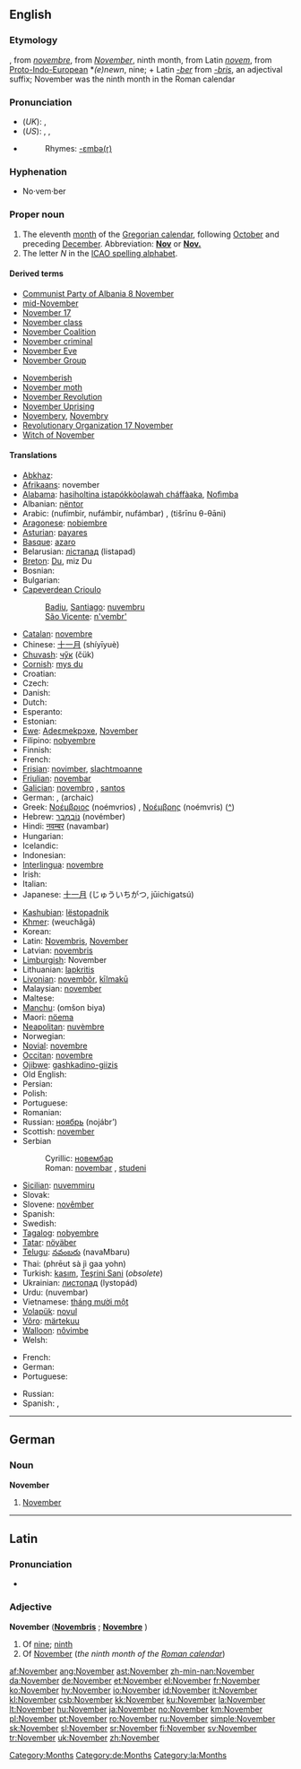 {{see|november}}
==English==

===Etymology===
{{ME.}}, from {{OF.}} ''[[novembre]]'', from {{L.}} ''[[November#Latin|November]]'', ninth month, from Latin ''[[novem]]'', from [[Proto-Indo-European]] *''(e)newn'', nine; + Latin ''[[-ber]]'' from ''[[-bris]]'', an adjectival suffix; November was the ninth month in the Roman calendar

===Pronunciation===
* (''UK''): {{IPA|/nəʊˈvɛmbə/}}, {{SAMPA|/n@U"vEmb@/}}
* (''US''): {{AHD|nō-vĕmʹbər}}, {{IPA|/noʊˈvɛmbɚ/}}, {{SAMPA|/noU"vEmb@`/}}
* {{audio|en-us-November.ogg|Audio (US)}}
*: Rhymes: [[Rhymes:English:-ɛmbə(r)|-ɛmbə(r)]]

===Hyphenation===
* No·vem·ber

===Proper noun===
{{wikipedia}}
{{en-proper noun}}

# The eleventh [[month]] of the [[Gregorian calendar]], following [[October]] and preceding [[December]]. Abbreviation: '''[[Nov]]''' or '''[[Nov.]]'''
# The letter ''N'' in the [[ICAO spelling alphabet]].

====Derived terms====
{{top2}}
* [[w:Communist Party of Albania 8 November|Communist Party of Albania 8 November]]
* [[mid-November]]
* [[w:November 17|November 17]]
* [[November class]]
* [[w:November Coalition|November Coalition]]
* [[November criminal]]
* [[November Eve]]
* [[w:November Group|November Group]]
{{mid2}}
* [[Novemberish]]
* [[November moth]]
* [[November Revolution]]
* [[w:November Uprising|November Uprising]]
* [[Novembery]], [[Novembry]]
* [[w:November 17|Revolutionary Organization 17 November]]
* [[Witch of November]]
{{bottom}}

====Translations====
{{trans-top|eleventh month of the Gregorian calendar}}
* [[Abkhaz]]: {{RUchar|[[абҵара]]}} {{IPAchar|(abc̣ara)}}
* [[Afrikaans]]: november
* [[Alabama]]: [[hasiholtina istapókkòolawah cháffàaka]], [[Nofìmba]]
* Albanian: [[nëntor]]
* Arabic: {{ARchar|[[نوفمبر|نُوفمْبر]]}} (nufímbir, nufámbir, nufámbar) {{m}}, {{ARchar|[[تشرين الثاني|تِشرينُ الثّانِي]]}} (tišrīnu θ-θāni) {{m}}
* [[Aragonese]]: [[nobiembre]] {{m}}
* [[Asturian]]: [[payares]] {{m}}
* [[Basque]]: [[azaro]]
* Belarusian: [[лістапад]] (listapad) {{m}}
* [[Breton]]: [[Du#Breton|Du]], miz Du
* Bosnian: {{t-|bs|novembar|m}}
* Bulgarian: {{t+|bg|ноември|m|tr=noémvri|sc=Cyrl}}
* [[Capeverdean Crioulo]]
*: [[Badiu]], [[Santiago]]: [[nuvembru]] {{m}}
*: [[São Vicente]]: [[n'vembr']] {{m}}
* [[Catalan]]: [[novembre]] {{m}}
* Chinese: [[十一月]] (shíyīyuè)
* [[Chuvash]]: [[чӳк]] (čük)
* [[Cornish]]: [[mys du]]
* Croatian: {{t-|hr|studeni|m}}
* Czech: {{t-|cs|listopad|m}}
* Danish: {{t+|da|november}}
* Dutch: {{t+|nl|november}}
* Esperanto: {{t-|eo|novembro|xs=Esperanto}}
* Estonian: {{t+|et|november}}
* [[Ewe]]: [[Adeɛmekpɔxe]]{{n}}, [[Nɔvember]] {{n}}
* Filipino: [[nobyembre]]
* Finnish: {{t+|fi|marraskuu}}
* French: {{t+|fr|novembre|m}}
* [[Frisian]]: [[novimber]], [[slachtmoanne]]
* [[Friulian]]: [[novembar]] {{m}}
* [[Galician]]: [[novembro]] {{m}}, [[santos]] {{m}}
* German: {{t+|de|November|m}}, (archaic) {{t+|de|Nebelung|m}}
* Greek: [[Νοέμβριος]] (noémvrios) {{m}}, [[Νοέμβρης]] (noémvris) {{m}} ([[:el:Νοέμβριος|^]])
* Hebrew: [[נובמבר|נוֹבֶמְבֶּר]] (novémber)
* Hindi: [[नवम्बर]] (navambar)
* Hungarian: {{t+|hu|november}}
* Icelandic: {{t+|is|nóvember}}
* Indonesian: {{t-|id|november|xs=Indonesian}}
* [[Interlingua]]: [[novembre]]
* Irish: {{t-|ga|Samhain|xs=Irish}}
* Italian: {{t+|it|novembre|m}}
* Japanese: [[十一月]] (じゅういちがつ, jūichigatsú)
{{trans-mid}}
* [[Kashubian]]: [[lëstopadnik]] {{m}}
* [[Khmer]]: {{KMchar|[[វិច្ឆិការ]]}} (weuchăgā)
* Korean: {{t+|ko|십일월|tr=sibirwol|sc=KOchar}}
* Latin: [[Novembris]], [[November#Latin|November]] {{m}}
* Latvian: [[novembris]] {{m}}
* [[Limburgish]]: November
* Lithuanian: [[lapkritis]] {{m}}
* [[Livonian]]: [[novembõr]], [[kīlmakū]]
* Malaysian: [[november]]
* Maltese: {{t|mt|Novembru|xs=Maltese}}
* [[Manchu]]: (omšon biya)
* Maori: [[nöema]]
* [[Neapolitan]]: [[nuvèmbre]] {{m}}
* Norwegian: {{t+|no|november}}
* [[Novial]]: [[novembre]]
* [[Occitan]]: [[novembre]]
* [[Ojibwe]]: [[gashkadino-giizis]]
* Old English: {{t-|ang|blotmonaþ|m|alt=blōtmōnaþ|xs=Old English}}
* Persian: {{t-|fa|نوامبر|tr=novâmbr|sc=FAchar|xs=Persian}}
* Polish: {{t+|pl|listopad|m}}
* Portuguese: {{t+|pt|novembro|m}}
* Romanian: {{t+|ro|noiembrie|m}}
* Russian: [[ноябрь]] (nojábr’) {{m}}
* Scottish: [[november]]
* Serbian
*: Cyrillic: [[новембар#Serbian|новембар]] {{m}}
*: Roman: [[novembar#Serbian|novembar]] {{m}}, [[studeni]] {{m}}
* [[Sicilian]]: [[nuvemmiru]] {{m}}
* Slovak: {{t+|sk|november|m}}
* Slovene: [[novêmber]]
* Spanish: {{t+|es|noviembre|m}}
* Swedish: {{t+|sv|november}}
* [[Tagalog]]: [[nobyembre]]
* [[Tatar]]: [[nöyäber]]
* [[Telugu]]: [[నవంబరు]] (navaMbaru)
* Thai: {{THchar|[[พฤศจิกายน]]}} (phrēut sà jì gaa yohn)
* Turkish: [[kasım]], [[Teşrini Sani]] (''obsolete'')
* Ukrainian: [[листопад]] (lystopád) {{m}}
* Urdu: {{URchar|[[نومبر]]}} (nuvembar)
* Vietnamese: [[tháng mười một]]
* [[Volapük]]: [[novul]]
* [[Võro]]: [[märtekuu]]
* [[Walloon]]: [[nôvimbe]] {{m}}
* Welsh: {{t-|cy|Tachwedd|m|xs=Welsh}}
{{trans-bottom}}

{{trans-top|''N'' in the ICAO spelling alphabet}}
* French: {{t+|fr|Nicolas}}
* German: {{t-|de|Nordpol}}
* Portuguese: {{t|pt|Nazaré}}
{{trans-mid}}
* Russian: {{t|ru|Николай|tr=Nikoláj|sc=Cyrl}}
* Spanish: {{t-|es|Navarra}}, {{t+|es|Navidad}}
{{trans-bottom}}

[[Category:Months]]

----

==German==

===Noun===
'''November''' {{m}}

# [[#English|November]]

[[Category:de:Months]]

----

==Latin==

===Pronunciation===
* {{IPA|/nɔˈwɛːm.bɛr/}}

===Adjective===
'''November''' {{m}} ('''[[Novembris]]''' {{f}}; '''[[Novembre]]''' {{n}})

# Of [[nine]]; [[ninth]]
# Of [[#English|November]] (''the ninth month of the [[w:Roman calendar|Roman calendar]]'')

[[Category:la:Months]]

[[af:November]]
[[ang:November]]
[[ast:November]]
[[zh-min-nan:November]]
[[da:November]]
[[de:November]]
[[et:November]]
[[el:November]]
[[fr:November]]
[[ko:November]]
[[hy:November]]
[[io:November]]
[[id:November]]
[[it:November]]
[[kl:November]]
[[csb:November]]
[[kk:November]]
[[ku:November]]
[[la:November]]
[[lt:November]]
[[hu:November]]
[[ja:November]]
[[no:November]]
[[km:November]]
[[pl:November]]
[[pt:November]]
[[ro:November]]
[[ru:November]]
[[simple:November]]
[[sk:November]]
[[sl:November]]
[[sr:November]]
[[fi:November]]
[[sv:November]]
[[tr:November]]
[[uk:November]]
[[zh:November]]